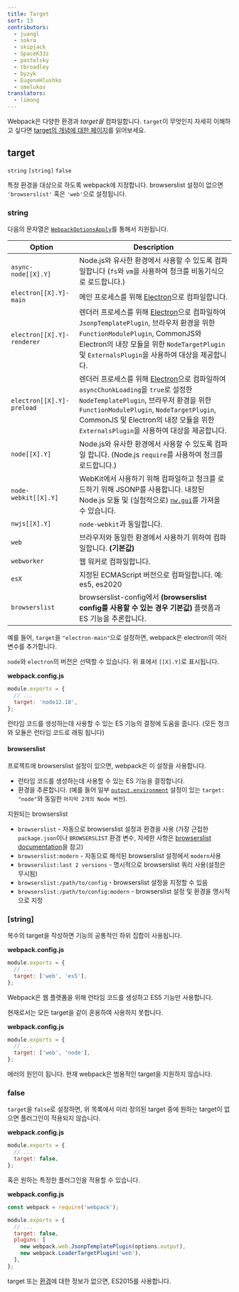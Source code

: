```yaml
---
title: Target
sort: 13
contributors:
  - juangl
  - sokra
  - skipjack
  - SpaceK33z
  - pastelsky
  - tbroadley
  - byzyk
  - EugeneHlushko
  - smelukov
translators:
  - limong
---
```


Webpack은 다양한 환경과 _target을_ 컴파일합니다. `target`이 무엇인지 자세히 이해하고 싶다면 [target의 개념에 대한 페이지](/concepts/targets/)를 읽어보세요.

## target

`string` `[string]` `false`

특정 환경을 대상으로 하도록 webpack에 지정합니다. browserslist 설정이 없으면 `'browserslist'` 혹은 `'web'`으로 설정됩니다.

### string

다음의 문자열은 [`WebpackOptionsApply`](https://github.com/webpack/webpack/blob/master/lib/WebpackOptionsApply.js)를 통해서 지원됩니다.

| Option                     | Description                                                                                                                                                                                                                                                                                   |
| -------------------------- | --------------------------------------------------------------------------------------------------------------------------------------------------------------------------------------------------------------------------------------------------------------------------------------------- |
| `async-node[[X].Y]`        | Node.js와 유사한 환경에서 사용할 수 있도록 컴파일합니다 (`fs`와 `vm`을 사용하여 청크를 비동기식으로 로드합니다.)                                                                                                                                                                              |
| `electron[[X].Y]-main`     | 메인 프로세스를 위해 [Electron](https://electronjs.org/)으로 컴파일합니다.                                                                                                                                                                                                                    |
| `electron[[X].Y]-renderer` | 렌더러 프로세스를 위해 [Electron](https://electronjs.org/)으로 컴파일하여 `JsonpTemplatePlugin`, 브라우저 환경을 위한 `FunctionModulePlugin`, CommonJS와 Electron의 내장 모듈을 위한 `NodeTargetPlugin` 및 `ExternalsPlugin`을 사용하여 대상을 제공합니다.                                    |
| `electron[[X].Y]-preload`  | 렌더러 프로세스를 위해 [Electron](https://electronjs.org/)으로 컴파일하여 `asyncChunkLoading`을 `true`로 설정한 `NodeTemplatePlugin`, 브라우저 환경을 위한`FunctionModulePlugin`, `NodeTargetPlugin`, CommonJS 및 Electron의 내장 모듈을 위한 `ExternalsPlugin`을 사용하여 대상을 제공합니다. |
| `node[[X].Y]`              | Node.js와 유사한 환경에서 사용할 수 있도록 컴파일 합니다. (Node.js `require`를 사용하여 청크를 로드합니다.)                                                                                                                                                                                   |
| `node-webkit[[X].Y]`       | WebKit에서 사용하기 위해 컴파일하고 청크를 로드하기 위해 JSONP를 사용합니다. 내장된 Node.js 모듈 및 (실험적으로) [`nw.gui`](http://docs.nwjs.io/en/latest/)를 가져올 수 있습니다.                                                                                                             |
| `nwjs[[X].Y]`              | `node-webkit`과 동일합니다.                                                                                                                                                                                                                                                                   |
| `web`                      | 브라우저와 동일한 환경에서 사용하기 위하여 컴파일합니다. **(기본값)**                                                                                                                                                                                                                         |
| `webworker`                | 웹 워커로 컴파일합니다.                                                                                                                                                                                                                                                                       |
| `esX`                      | 지정된 ECMAScript 버전으로 컴파일합니다. 예: es5, es2020                                                                                                                                                                                                                                      |
| `browserslist`             | browserslist-config에서 **(browserslist config를 사용할 수 있는 경우 기본값)** 플랫폼과 ES 기능을 추론합니다.                                                                                                                                                                                 |

예를 들어, `target`을 `"electron-main"`으로 설정하면, webpack은 electron의 여러 변수를 추가합니다.

`node`와 `electron`의 버전은 선택할 수 있습니다. 위 표에서 `[[X].Y]`로 표시됩니다.

**webpack.config.js**

```js
module.exports = {
  // ...
  target: 'node12.18',
};
```

런타임 코드를 생성하는데 사용할 수 있는 ES 기능의 결정에 도움을 줍니다. (모든 청크와 모듈은 런타임 코드로 래핑 됩니다)

#### browserslist

프로젝트에 browserslist 설정이 있으면, webpack은 이 설정을 사용합니다.

- 런타임 코드를 생성하는데 사용할 수 있는 ES 기능을 결정합니다.
- 환경을 추론합니다. (예를 들어 일부 [`output.environment`](/configuration/output/#outputenvironment) 설정이 있는 `target: "node"`와 동일한 `마지막 2개의 Node 버전`).

지원되는 browserslist

- `browserslist` - 자동으로 browserslist 설정과 환경을 사용 (가장 근접한 `package.json`이나 `BROWSERSLIST` 환경 변수, 자세한 사항은 [browserslist documentation](https://github.com/browserslist/browserslist#queries)을 참고)
- `browserslist:modern` - 자동으로 해석된 browserslist 설정에서 `modern`사용
- `browserslist:last 2 versions` - 명시적으로 browserslist 쿼리 사용(설정은 무시됨)
- `browserslist:/path/to/config` - browserslist 설정을 지정할 수 있음
- `browserslist:/path/to/config:modern` - browserslist 설정 및 환경을 명시적으로 지정

### [string]

복수의 target을 작성하면 기능의 공통적인 하위 집합이 사용됩니다.

**webpack.config.js**

```js
module.exports = {
  // ...
  target: ['web', 'es5'],
};
```

Webpack은 웹 플랫폼을 위해 런타임 코드를 생성하고 ES5 기능만 사용합니다.

현재로서는 모든 target을 같이 혼용하여 사용하지 못합니다.

**webpack.config.js**

```js
module.exports = {
  // ...
  target: ['web', 'node'],
};
```

에러의 원인이 됩니다. 현재 webpack은 범용적인 target을 지원하지 않습니다.

### false

`target`을 `false`로 설정하면, 위 목록에서 미리 정의된 target 중에 원하는 target이 없으면 플러그인이 적용되지 않습니다.

**webpack.config.js**

```js
module.exports = {
  // ...
  target: false,
};
```

혹은 원하는 특정한 플러그인을 적용할 수 있습니다.

**webpack.config.js**

```js
const webpack = require('webpack');

module.exports = {
  // ...
  target: false,
  plugins: [
    new webpack.web.JsonpTemplatePlugin(options.output),
    new webpack.LoaderTargetPlugin('web'),
  ],
};
```

target 또는 [환경](/configuration/output/#outputenvironment)에 대한 정보가 없으면, ES2015를 사용합니다.
